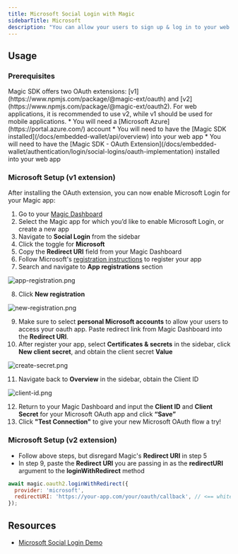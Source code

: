 ```yaml
---
title: Microsoft Social Login with Magic
sidebarTitle: Microsoft
description: "You can allow your users to sign up & log in to your web app with their Microsoft account."
---
```


## Usage

### Prerequisites

<Note>
Magic SDK offers two OAuth extensions: [v1](https://www.npmjs.com/package/@magic-ext/oauth) and [v2](https://www.npmjs.com/package/@magic-ext/oauth2). For web applications, it is recommended to use v2, while v1 should be used for mobile applications.
</Note>
* You will need a [Microsoft Azure](https://portal.azure.com/) account
* You will need to have the [Magic SDK installed](/docs/embedded-wallet/api/overview) into your web app
* You will need to have the [Magic SDK - OAuth Extension](/docs/embedded-wallet/authentication/login/social-logins/oauth-implementation) installed into your web app

### Microsoft Setup (v1 extension)

After installing the OAuth extension, you can now enable Microsoft Login for your Magic app:

1.  Go to your [Magic Dashboard](https://dashboard.magic.link/login)
2.  Select the Magic app for which you’d like to enable Microsoft Login, or create a new app
3.  Navigate to **Social Login** from the sidebar
4.  Click the toggle for **Microsoft**
5.  Copy the **Redirect URI** field from your Magic Dashboard
6.  Follow Microsoft's [registration instructions](https://docs.microsoft.com/en-us/azure/active-directory/develop/quickstart-register-app) to register your app
7.  Search and navigate to **App registrations** section

  <Frame>
  <img src="/images/app-registration.webp" alt="app-registration.png"/>
</Frame>


8.  Click **New registration**
<Frame>
  <img src="/images/new-registration.webp" alt="new-registration.png"/>
</Frame>

9.  Make sure to select **personal Microsoft accounts** to allow your users to access your oauth app. Paste redirect link from Magic Dashboard into the **Redirect URI**.
10. After register your app, select **Certificates & secrets** in the sidebar, click **New client secret**, and obtain the client secret **Value**
<Frame>
  <img src="/images/create-secret.webp" alt="create-secret.png"/>
</Frame>


11. Navigate back to **Overview** in the sidebar, obtain the Client ID
<Frame>
  <img src="/images/client-id.webp" alt="client-id.png"/>
</Frame>

12. Return to your Magic Dashboard and input the **Client ID** and **Client Secret** for your Microsoft OAuth app and click **“Save”**
13. Click **"Test Connection"** to give your new Microsoft OAuth flow a try!

### Microsoft Setup (v2 extension)
* Follow above steps, but disregard Magic's **Redirect URI** in step 5
* In step 9, paste the **Redirect URI** you are passing in as the **redirectURI** argument to the **loginWithRedirect** method

```javascript JavaScript
await magic.oauth2.loginWithRedirect({
  provider: 'microsoft',
  redirectURI: 'https://your-app.com/your/oauth/callback', // <== whitelist this with Microsoft
});
```

## Resources

* [Microsoft Social Login Demo](https://magic-oauth-v2-dun.vercel.app/)

